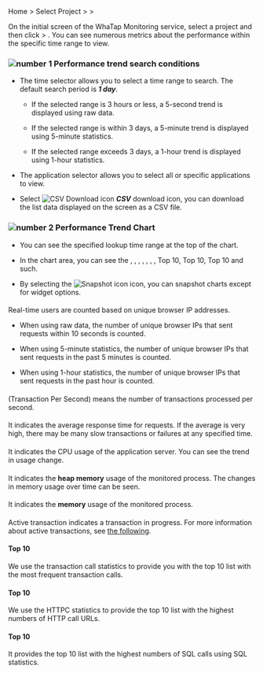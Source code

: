 Home &gt; Select Project &gt; <Cmdname sid="side_analysis" className="uitext" /> &gt; <Cmdname sid="side_perfTrend" className="uitext" />

On the initial screen of the WhaTap Monitoring service, select a project and then click <Cmdname sid="side_analysis" className="uitext" /> &gt; <Cmdname sid="side_perfTrend" className="uitext" />. You can see numerous metrics about the performance within the specific time range to view. 

<ImgLang img='performance-trend.png' desc='Performance Trend' />

### ![number 1](/img/number-01.png) Performance trend search conditions

- The time selector allows you to select a time range to search. The default search period is **_1 day_**.

  - If the selected range is 3 hours or less, a 5-second trend is displayed using raw data.

  - If the selected range is within 3 days, a 5-minute trend is displayed using 5-minute statistics.

  - If the selected range exceeds 3 days, a 1-hour trend is displayed using 1-hour statistics.

- The application selector allows you to select all or specific applications to view. 

- Select ![CSV Download icon](/img/ico-csv.svg) **_CSV_** download icon, you can download the list data displayed on the screen as a CSV file.

### ![number 2](/img/number-02.png) Performance Trend Chart

- You can see the specified lookup time range at the top of the chart.

- In the chart area, you can see the <Cmdname sid="rt_user" className="uitext" />, <Cmdname sid="tps" className="uitext" />, <Cmdname sid="resp_time" className="uitext" />, <Cmdname sid="cpu" className="uitext" />, <Cmdname sid="heap_memory" className="uitext" />, <Cmdname sid="active_transaction" className="uitext" />, <Cmdname sid="transaction" className="uitext" />, <UI>Top 10</UI>, <Cmdname sid="httpc" className="uitext" /> <UI>Top 10</UI>, <Cmdname sid="sql" className="uitext" /> <UI>Top 10</UI> and such.

- By selecting the ![Snapshot icon](/img/ic-camera.svg) <Cmdname sid="sms_alert_snapshot" className="uitext" /> icon, you can snapshot charts except for widget options.

#### <Cmdname sid="rt_user" />

Real-time users are counted based on unique browser IP addresses.

- When using raw data, the number of unique browser IPs that sent requests within 10 seconds is counted.

- When using 5-minute statistics, the number of unique browser IPs that sent requests in the past 5 minutes is counted.

- When using 1-hour statistics, the number of unique browser IPs that sent requests in the past hour is counted.

#### <Cmdname sid="tps" />

<Cmdname sid="tps" className="uitext" /> (Transaction Per Second) means the number of transactions processed per second.

#### <Cmdname sid="resp_time" />

It indicates the average response time for requests. If the average is very high, there may be many slow transactions or failures at any specified time.

#### <Cmdname sid="cpu" />

It indicates the CPU usage of the application server. You can see the trend in usage change.

<InDoc product='java,nodejs'>

#### <Cmdname sid="heap_memory" />

It indicates the **heap memory** usage of the monitored process. The changes in memory usage over time can be seen.

</InDoc>

<InDoc product='python,dotnet,php,golang'>

#### <Cmdname sid="memory" />

It indicates the **memory** usage of the monitored process.

</InDoc>

#### <Cmdname sid="active_transaction" />

Active transaction indicates a transaction in progress. For more information about active transactions, see [the following](dashboard#active-trs).

#### <Cmdname sid="transaction" /> Top 10

We use the transaction call statistics to provide you with the top 10 list with the most frequent transaction calls.

#### <Cmdname sid="httpc" /> Top 10

We use the HTTPC statistics to provide the top 10 list with the highest numbers of HTTP call URLs.

#### <Cmdname sid="sql" /> Top 10

It provides the top 10 list with the highest numbers of SQL calls using SQL statistics. 
